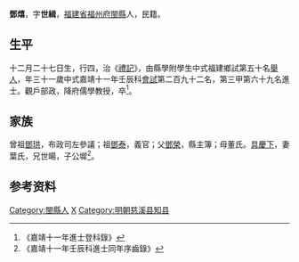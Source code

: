 {{明清人物信息框
| 姓名 = 鄧熺
| 原名 =
| 圖片名稱= 
| 圖片大小 =
| 圖片說明 = 
| 最高職務 =
| 國家 = 大明 
| 爵位 =
| 籍貫 = [[福建省|福建省]][[福州府|福州府]][[閩縣|閩縣]]
| 族裔 = 
| 旗籍 = 
| 字號 = 
| 諡號 =
| 出生日期 = 十二月二十七日
| 出生地點 =
| 逝世日期 = 
| 逝世地點 =
| 墓葬 =
| 配偶 = 葉氏
| 親屬 = 曾祖[[鄧珙|鄧珙]]，祖[[鄧泰|鄧泰]]，父[[鄧榮|鄧榮]]，母董氏
| 出身 =
* 嘉靖七年戊子科舉人
* 嘉靖十一年壬辰科進士
| 經歷 =
| 著作 = 
}}
'''鄧熺'''{{BD|1502年||1561年||}}，字'''世緝'''，[[福建省|福建省]][[福州府|福州府]][[閩縣|閩縣]]人，民籍。

==生平==
十二月二十七日生，行四，治《[[禮記|禮記]]》，由縣學附學生中式福建鄉試第五十名[[舉人|舉人]]，年三十一歲中式嘉靖十一年壬辰科[[會試|會試]]第二百九十二名，第三甲第六十九名進士。觀戶部政，降府儒學教授，卒<ref>《嘉靖十一年進士登科錄》</ref>。

==家族== 
曾祖[[鄧珙|鄧珙]]，布政司左參議；祖[[鄧泰|鄧泰]]，義官；父[[鄧榮|鄧榮]]，縣主簿；母董氏。[[具慶下|具慶下]]，妻葉氏，兄世暘，子公墀<ref>《嘉靖十一年壬辰科進士同年序齒錄》</ref>。

== 参考资料 ==
{{reflist}}

{{start box}}
{{s-off}}
{{s-before|[[王德溢|王德溢]]<br>}}
{{s-title|明朝慈溪县知县|嘉靖十一年-}}
{{s-after|[[伊敏生|伊敏生]]<br>}}
{{end box}}

{{嘉靖十一年壬辰科殿试金榜}}

{{Authority control}}

{{DEFAULTSORT:}}
[[Category:閩縣人|Category:閩縣人]]
[[Category:鄧姓|X]]
[[Category:明朝慈溪县知县|Category:明朝慈溪县知县]]


{{明朝人物小作品}}